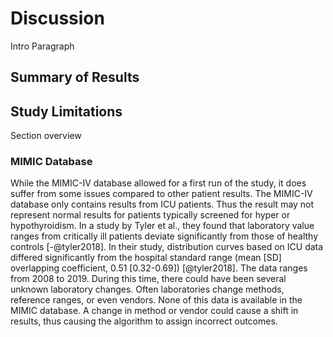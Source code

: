 # Discussion

Intro Paragraph <!--# Write after I write everything else -->

## Summary of Results

## Study Limitations

Section overview

### MIMIC Database

While the MIMIC-IV database allowed for a first run of the study, it does suffer from some issues compared to other patient results. The MIMIC-IV database only contains results from ICU patients. Thus the result may not represent normal results for patients typically screened for hyper or hypothyroidism. In a study by Tyler et al., they found that laboratory value ranges from critically ill patients deviate significantly from those of healthy controls [-@tyler2018]. In their study, distribution curves based on ICU data differed significantly from the hospital standard range (mean \[SD\] overlapping coefficient, 0.51 \[0.32-0.69\]) [@tyler2018]. The data ranges from 2008 to 2019. During this time, there could have been several unknown laboratory changes. Often laboratories change methods, reference ranges, or even vendors. None of this data is available in the MIMIC database. A change in method or vendor could cause a shift in results, thus causing the algorithm to assign incorrect outcomes.
